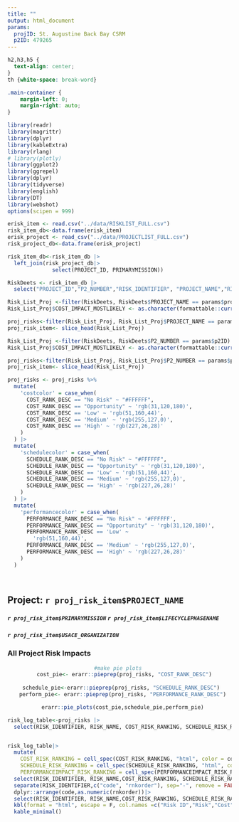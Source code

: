 ```yaml
---
title: ""
output: html_document
params:
  projID: St. Augustine Back Bay CSRM
  p2ID: 479265
---
```


```css
h2,h3,h5 {
  text-align: center;
}
th {white-space: break-word}

.main-container {
    margin-left: 0;
    margin-right: auto;
}


```

```r
library(readr) 
library(magrittr) 
library(dplyr) 
library(kableExtra) 
library(rlang)
# library(plotly)
library(ggplot2)
library(ggrepel)
library(dplyr)
library(tidyverse)
library(english)
library(DT)
library(webshot)
options(scipen = 999)

erisk_item <- read.csv("../data/RISKLIST_FULL.csv")
risk_item_db<-data.frame(erisk_item)
erisk_project <- read_csv("../data/PROJECTLIST_FULL.csv")
risk_project_db<-data.frame(erisk_project)

risk_item_db<-risk_item_db |>
  left_join(risk_project_db|>
              select(PROJECT_ID, PRIMARYMISSION))

RiskDeets <- risk_item_db |>
  select("PROJECT_ID","P2_NUMBER","RISK_IDENTIFIER", "PROJECT_NAME","RISK_NAME","RISKCATEGORY","RISK_STATEMENT" ,"LIFECYCLEPHASENAME","MILESTONE","LIKELIHOOD","DISCIPLINE", "PERFORMANCEIMPACT", "PERFORMANCE_RANK_DESC", "PERFORMANCEIMPACT_RISK_RANKING","COST_IMPACT_MOSTLIKELY", "COST_RANK_DESC","COST_RISK_RANKING", "SCHEDULE_IMPACT_MOSTLIKELY", "SCHEDULE_RANK_DESC", "SCHEDULE_RISK_RANKING", "PRIMARYMISSION", "USACE_ORGANIZATION")
```

```r
Risk_List_Proj <-filter(RiskDeets, RiskDeets$PROJECT_NAME == params$projID)
Risk_List_Proj$COST_IMPACT_MOSTLIKELY <- as.character(formattable::currency(Risk_List_Proj$COST_IMPACT_MOSTLIKELY))

proj_risks<-filter(Risk_List_Proj, Risk_List_Proj$PROJECT_NAME == params$projID)
proj_risk_item<- slice_head(Risk_List_Proj)

```

```r
Risk_List_Proj <-filter(RiskDeets, RiskDeets$P2_NUMBER == params$p2ID)
Risk_List_Proj$COST_IMPACT_MOSTLIKELY <- as.character(formattable::currency(Risk_List_Proj$COST_IMPACT_MOSTLIKELY))

proj_risks<-filter(Risk_List_Proj, Risk_List_Proj$P2_NUMBER == params$p2ID)
proj_risk_item<- slice_head(Risk_List_Proj)

```

```r
proj_risks <- proj_risks %>%
  mutate(
    'costcolor' = case_when(
      COST_RANK_DESC == "No Risk" ~ "#FFFFFF",
      COST_RANK_DESC == "Opportunity" ~ 'rgb(31,120,180)',
      COST_RANK_DESC == 'Low' ~ 'rgb(51,160,44)',
      COST_RANK_DESC == 'Medium' ~ 'rgb(255,127,0)',
      COST_RANK_DESC == 'High' ~ 'rgb(227,26,28)'
    )
  ) |>
  mutate(
    'schedulecolor' = case_when(
      SCHEDULE_RANK_DESC == "No Risk" ~ "#FFFFFF",
      SCHEDULE_RANK_DESC == "Opportunity" ~ 'rgb(31,120,180)',
      SCHEDULE_RANK_DESC == 'Low' ~ 'rgb(51,160,44)',
      SCHEDULE_RANK_DESC == 'Medium' ~ 'rgb(255,127,0)',
      SCHEDULE_RANK_DESC == 'High' ~ 'rgb(227,26,28)'
    )
  ) |>
  mutate(
    'performancecolor' = case_when(
      PERFORMANCE_RANK_DESC == "No Risk" ~ '#FFFFFF',
      PERFORMANCE_RANK_DESC == "Opportunity" ~ 'rgb(31,120,180)',
      PERFORMANCE_RANK_DESC == 'Low' ~
        'rgb(51,160,44)',
      PERFORMANCE_RANK_DESC == 'Medium' ~ 'rgb(255,127,0)',
      PERFORMANCE_RANK_DESC == 'High' ~ 'rgb(227,26,28)'
    )
  )

         

```

## Project: `r proj_risk_item$PROJECT_NAME`
##### `r proj_risk_item$PRIMARYMISSION` `r proj_risk_item$LIFECYCLEPHASENAME`
##### `r proj_risk_item$USACE_ORGANIZATION`

### All Project Risk Impacts
<center>
```r
#make pie plots 
   cost_pie<- erarr::pieprep(proj_risks, "COST_RANK_DESC")
   
 schedule_pie<-erarr::pieprep(proj_risks, "SCHEDULE_RANK_DESC")
  perform_pie<- erarr::pieprep(proj_risks, "PERFORMANCE_RANK_DESC")

  erarr::pie_plots(cost_pie,schedule_pie,perform_pie)
```
</center>


``` r


risk_log_table<-proj_risks |>
  select(RISK_IDENTIFIER, RISK_NAME, COST_RISK_RANKING, SCHEDULE_RISK_RANKING, PERFORMANCEIMPACT_RISK_RANKING, costcolor, schedulecolor, performancecolor )


risk_log_table|>
  mutate(
    COST_RISK_RANKING = cell_spec(COST_RISK_RANKING, "html", color = costcolor, align = 'c', background = costcolor),
    SCHEDULE_RISK_RANKING = cell_spec(SCHEDULE_RISK_RANKING, "html", color = schedulecolor, align = 'c', background = schedulecolor),
    PERFORMANCEIMPACT_RISK_RANKING = cell_spec(PERFORMANCEIMPACT_RISK_RANKING, "html", color = performancecolor, align = 'c', background = performancecolor) ) |>
  select(RISK_IDENTIFIER, RISK_NAME,COST_RISK_RANKING, SCHEDULE_RISK_RANKING, PERFORMANCEIMPACT_RISK_RANKING) |>
  separate(RISK_IDENTIFIER,c("code", "rnkorder"), sep="-", remove = FALSE) |>
  dplyr::arrange(code,as.numeric(rnkorder))|>
  select(RISK_IDENTIFIER, RISK_NAME,COST_RISK_RANKING, SCHEDULE_RISK_RANKING, PERFORMANCEIMPACT_RISK_RANKING) |>
  kbl(format = "html", escape = F, col.names =c("Risk ID","Risk","Cost","Schedule","Performance"), align="ccccc", row.names = FALSE)|>
  kable_minimal()

                                                    
```


